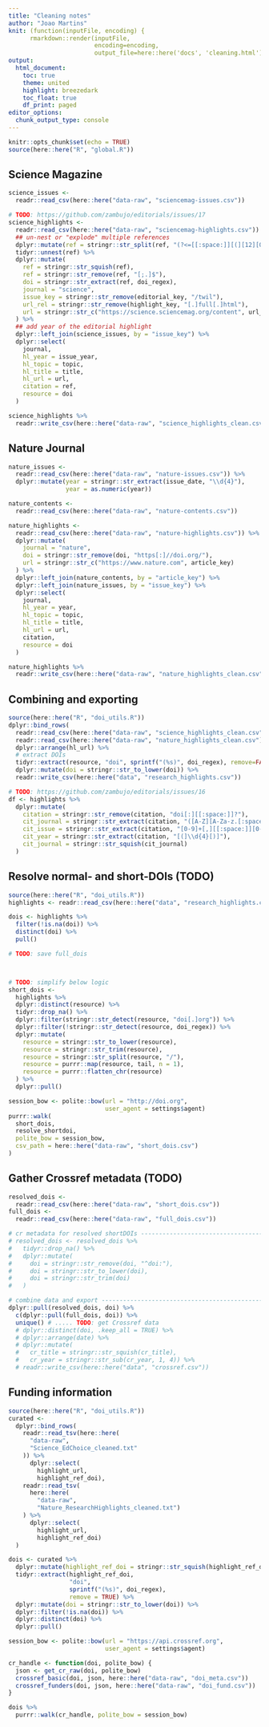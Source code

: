 ```yaml
---
title: "Cleaning notes"
author: "Joao Martins"
knit: (function(inputFile, encoding) { 
      rmarkdown::render(inputFile,
                        encoding=encoding, 
                        output_file=here::here('docs', 'cleaning.html')) })
output:
  html_document:
    toc: true
    theme: united
    highlight: breezedark
    toc_float: true
    df_print: paged
editor_options: 
  chunk_output_type: console
---
```


```r
knitr::opts_chunk$set(echo = TRUE)
source(here::here("R", "global.R"))
```

## Science Magazine
```r
science_issues <-
  readr::read_csv(here::here("data-raw", "sciencemag-issues.csv"))

# TODO: https://github.com/zambujo/editorials/issues/17
science_highlights <-
  readr::read_csv(here::here("data-raw", "sciencemag-highlights.csv")) %>%
  ## un-nest or "explode" multiple references
  dplyr::mutate(ref = stringr::str_split(ref, "(?<=[[:space:]][(][12][0-9]{3}[)][;])")) %>%
  tidyr::unnest(ref) %>%
  dplyr::mutate(
    ref = stringr::str_squish(ref),
    ref = stringr::str_remove(ref, "[;.]$"),
    doi = stringr::str_extract(ref, doi_regex),
    journal = "science",
    issue_key = stringr::str_remove(editorial_key, "/twil"),
    url_rel = stringr::str_remove(highlight_key, "[.]full[.]html"),
    url = stringr::str_c("https://science.sciencemag.org/content", url_rel)
  ) %>%
  ## add year of the editorial highlight
  dplyr::left_join(science_issues, by = "issue_key") %>%
  dplyr::select(
    journal,
    hl_year = issue_year,
    hl_topic = topic,
    hl_title = title,
    hl_url = url,
    citation = ref,
    resource = doi
  )

science_highlights %>%
  readr::write_csv(here::here("data-raw", "science_highlights_clean.csv"))
```

## Nature Journal
```r
nature_issues <-
  readr::read_csv(here::here("data-raw", "nature-issues.csv")) %>%
  dplyr::mutate(year = stringr::str_extract(issue_date, "\\d{4}"),
                year = as.numeric(year))

nature_contents <-
  readr::read_csv(here::here("data-raw", "nature-contents.csv"))

nature_highlights <-
  readr::read_csv(here::here("data-raw", "nature-highlights.csv")) %>%
  dplyr::mutate(
    journal = "nature",
    doi = stringr::str_remove(doi, "https[:]//doi.org/"),
    url = stringr::str_c("https://www.nature.com", article_key)
  ) %>%
  dplyr::left_join(nature_contents, by = "article_key") %>%
  dplyr::left_join(nature_issues, by = "issue_key") %>%
  dplyr::select(
    journal,
    hl_year = year,
    hl_topic = topic,
    hl_title = title,
    hl_url = url,
    citation,
    resource = doi
  )

nature_highlights %>%
  readr::write_csv(here::here("data-raw", "nature_highlights_clean.csv"))
```



## Combining and exporting
```r
source(here::here("R", "doi_utils.R"))
dplyr::bind_rows(
  readr::read_csv(here::here("data-raw", "science_highlights_clean.csv")),
  readr::read_csv(here::here("data-raw", "nature_highlights_clean.csv"))) %>%
  dplyr::arrange(hl_url) %>%
  # extract DOIs
  tidyr::extract(resource, "doi", sprintf("(%s)", doi_regex), remove=FALSE) %>%
  dplyr::mutate(doi = stringr::str_to_lower(doi)) %>%
  readr::write_csv(here::here("data", "research_highlights.csv"))

# TODO: https://github.com/zambujo/editorials/issues/16
df <- highlights %>%
  dplyr::mutate(
    citation = stringr::str_remove(citation, "doi[:][[:space:]]?"),
    cit_journal = stringr::str_extract(citation, "([A-Z][A-Za-z.[:space:]]+)+"),
    cit_issue = stringr::str_extract(citation, "[0-9]+[,][[:space:]][0-9–]+"),
    cit_year = stringr::str_extract(citation, "[(]\\d{4}[)]"),
    cit_journal = stringr::str_squish(cit_journal)
  )
```



## Resolve normal- and short-DOIs (TODO)
```r
source(here::here("R", "doi_utils.R"))
highlights <- readr::read_csv(here::here("data", "research_highlights.csv"))

dois <- highlights %>%
  filter(!is.na(doi)) %>%
  distinct(doi) %>%
  pull()

# TODO: save full_dois



# TODO: simplify below logic
short_dois <-
  highlights %>%
  dplyr::distinct(resource) %>%
  tidyr::drop_na() %>%
  dplyr::filter(stringr::str_detect(resource, "doi[.]org")) %>%
  dplyr::filter(!stringr::str_detect(resource, doi_regex)) %>%
  dplyr::mutate(
    resource = stringr::str_to_lower(resource),
    resource = stringr::str_trim(resource),
    resource = stringr::str_split(resource, "/"),
    resource = purrr::map(resource, tail, n = 1),
    resource = purrr::flatten_chr(resource)
  ) %>%
  dplyr::pull()

session_bow <- polite::bow(url = "http://doi.org",
                           user_agent = settings$agent)
purrr::walk(
  short_dois,
  resolve_shortdoi,
  polite_bow = session_bow,
  csv_path = here::here("data-raw", "short_dois.csv")
)
```


## Gather Crossref metadata (TODO)

```r
resolved_dois <-
  readr::read_csv(here::here("data-raw", "short_dois.csv"))
full_dois <- 
  readr::read_csv(here::here("data-raw", "full_dois.csv"))

# cr metadata for resolved shortDOIs --------------------------------------
# resolved_dois <- resolved_dois %>%
#   tidyr::drop_na() %>%
#   dplyr::mutate(
#     doi = stringr::str_remove(doi, "^doi:"),
#     doi = stringr::str_to_lower(doi),
#     doi = stringr::str_trim(doi)
#   )

# combine data and export -------------------------------------------------
dplyr::pull(resolved_dois, doi) %>%
  c(dplyr::pull(full_dois, doi)) %>%
  unique() # ..... TODO: get Crossref data
  # dplyr::distinct(doi, .keep_all = TRUE) %>%
  # dplyr::arrange(date) %>%
  # dplyr::mutate(
  #   cr_title = stringr::str_squish(cr_title),
  #   cr_year = stringr::str_sub(cr_year, 1, 4)) %>%
  # readr::write_csv(here::here("data", "crossref.csv"))

```

## Funding information

```r
source(here::here("R", "doi_utils.R"))
curated <-
  dplyr::bind_rows(
    readr::read_tsv(here::here(
      "data-raw",
      "Science_EdChoice_cleaned.txt"
    )) %>%
      dplyr::select(
        highlight_url,
        highlight_ref_doi),
    readr::read_tsv(
      here::here(
        "data-raw",
        "Nature_ResearchHighlights_cleaned.txt")
    ) %>%
      dplyr::select(
        highlight_url,
        highlight_ref_doi)
  )

dois <- curated %>%
  dplyr::mutate(highlight_ref_doi = stringr::str_squish(highlight_ref_doi)) %>%
  tidyr::extract(highlight_ref_doi, 
                 "doi", 
                 sprintf("(%s)", doi_regex), 
                 remove = TRUE) %>%
  dplyr::mutate(doi = stringr::str_to_lower(doi)) %>%
  dplyr::filter(!is.na(doi)) %>%
  dplyr::distinct(doi) %>%
  dplyr::pull()

session_bow <- polite::bow(url = "https://api.crossref.org",
                           user_agent = settings$agent)

cr_handle <- function(doi, polite_bow) {
  json <- get_cr_raw(doi, polite_bow)
  crossref_basic(doi, json, here::here("data-raw", "doi_meta.csv"))
  crossref_funders(doi, json, here::here("data-raw", "doi_fund.csv"))
}

dois %>% 
  purrr::walk(cr_handle, polite_bow = session_bow)
```
